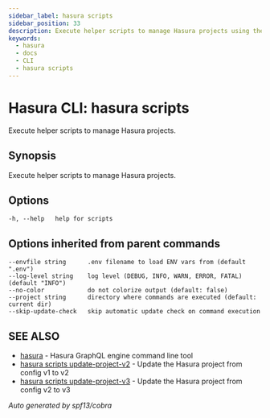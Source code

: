 ```yaml
---
sidebar_label: hasura scripts
sidebar_position: 33
description: Execute helper scripts to manage Hasura projects using the Hasura CLI
keywords:
  - hasura
  - docs
  - CLI
  - hasura scripts
---
```


# Hasura CLI: hasura scripts

Execute helper scripts to manage Hasura projects.

## Synopsis

Execute helper scripts to manage Hasura projects.

## Options

```
-h, --help   help for scripts
```

## Options inherited from parent commands

```
--envfile string      .env filename to load ENV vars from (default ".env")
--log-level string    log level (DEBUG, INFO, WARN, ERROR, FATAL) (default "INFO")
--no-color            do not colorize output (default: false)
--project string      directory where commands are executed (default: current dir)
--skip-update-check   skip automatic update check on command execution
```

## SEE ALSO

- [hasura](/graphql/core/hasura-cli/hasura.mdx) - Hasura GraphQL engine command line tool
- [hasura scripts update-project-v2](/graphql/core/hasura-cli/hasura_scripts_update-project-v2.mdx) - Update the Hasura project from config v1 to v2
- [hasura scripts update-project-v3](/graphql/core/hasura-cli/hasura_scripts_update-project-v3.mdx) - Update the Hasura project from config v2 to v3

_Auto generated by spf13/cobra_
